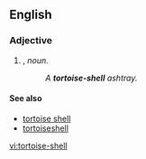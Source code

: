 {{also|tortoise shell|tortoise-shell|tortoiseshell}}
==English==
{{wikipedia}}
===Adjective===
{{en-adj|-|head=[[tortoise]]-[[shell]]}}

# {{attributive of|tortoise shell|lang=en|nodot=1}}, ''noun''.
#:''A '''tortoise-shell''' ashtray.''

====See also====
* [[tortoise shell]]
* [[tortoiseshell]]

[[vi:tortoise-shell]]